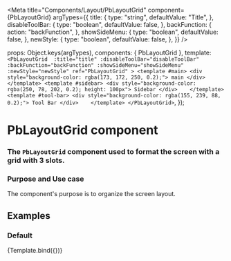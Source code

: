 
<Meta
  title="Components/Layout/PbLayoutGrid"
  component={PbLayoutGrid}
  argTypes={{
    title: {
      type: "string",
      defaultValue: "Title",
    },
    disableToolBar: {
      type: "boolean",
      defaultValue: false,
    },
    backFunction: {
      action: "backFunction",
    },
    showSideMenu: {
      type: "boolean",
      defaultValue: false,
    },
    newStyle: {
      type: "boolean",
      defaultValue: false,
    },
  }}
/>

  props: Object.keys(argTypes),
  components: { PbLayoutGrid },
  template: `
        <PbLayoutGrid 
            :title="title"
            :disableToolBar="disableToolBar"
            :backFunction="backFunction"
            :showSideMenu="showSideMenu"
            :newStyle="newStyle"
            ref="PbLayoutGrid"
        >
            <template #main>
                <div style="background-color: rgba(173, 172, 250, 0.2);">
                    main
                </div>   
            </template>
            <template #sidebar>
                <div style="background-color: rgba(250, 78, 202, 0.2); height: 100px">
                    Sidebar
                </div>   
            </template>
            <template #tool-bar>
                <div style="background-color: rgba(155, 239, 88, 0.2);">
                    Tool Bar
                </div>   
            </template>
        </PbLayoutGrid>
  `,
});

# **PbLayoutGrid component**

### The `PbLayoutGrid` component used to format the screen with a grid with 3 slots.

### Purpose and Use case

The component's purpose is to organize the screen layout.

## Examples

### Default

<Canvas>
  <Story name="Default">{Template.bind({})}</Story>
</Canvas>

<!-- TODO: Descobrir como deixar o canvas em mobile -->

<!-- ### Mobile

<Canvas>
  <Story name="Mobile"  parameters={{ layout: 'centered' }} args={{ MobileAuxiliaryButtonMobile: true }}>
    {Template.bind({})}
  </Story>
</Canvas> -->
